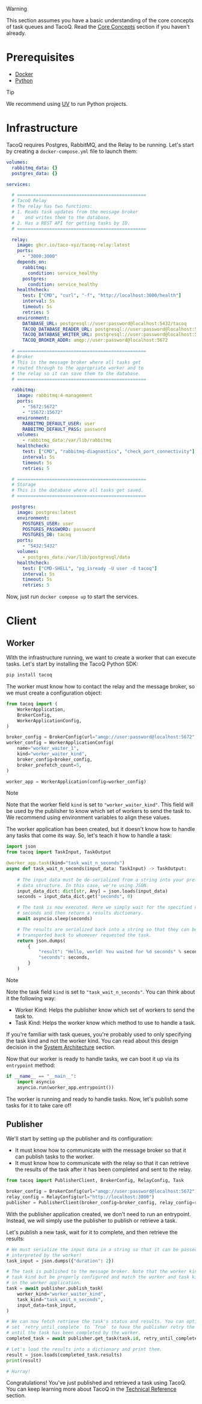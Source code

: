 
> [!WARNING]
> This section assumes you have a basic understanding of the core concepts of
> task queues and TacoQ. Read the [Core Concepts](/quickstart/core-concepts)
> section if you haven't already.

# Prerequisites

- [Docker](https://docs.docker.com/get-docker/)
- [Python](https://www.python.org/downloads/)

> [!TIP]
> We recommend using [UV](https://docs.astral.sh/uv/getting-started/installation/)
> to run Python projects.

# Infrastructure

TacoQ requires Postgres, RabbitMQ, and the Relay to be running. Let's start
by creating a `docker-compose.yml` file to launch them:

```yml
volumes:
  rabbitmq_data: {}
  postgres_data: {}

services:

  # ================================================
  # TacoQ Relay
  # The relay has two functions:
  # 1. Reads task updates from the message broker
  #    and writes them to the database.
  # 2. Has a REST API for getting tasks by ID.
  # ================================================

  relay:
    image: ghcr.io/taco-xyz/tacoq-relay:latest
    ports:
      - "3000:3000"
    depends_on:
      rabbitmq:
        condition: service_healthy
      postgres:
        condition: service_healthy
    healthcheck:
      test: ["CMD", "curl", "-f", "http://localhost:3000/health"]
      interval: 5s
      timeout: 5s
      retries: 5
    environment:
      DATABASE_URL: postgresql://user:password@localhost:5432/tacoq
      TACOQ_DATABASE_READER_URL: postgresql://user:password@localhost:5432/tacoq
      TACOQ_DATABASE_WRITER_URL: postgresql://user:password@localhost:5432/tacoq
      TACOQ_BROKER_ADDR: amqp://user:password@localhost:5672

  # ================================================
  # Broker
  # This is the message broker where all tasks get
  # routed through to the appropriate worker and to
  # the relay so it can save them to the database.
  # ================================================

  rabbitmq:
    image: rabbitmq:4-management
    ports:
      - "5672:5672"
      - "15672:15672"
    environment:
      RABBITMQ_DEFAULT_USER: user
      RABBITMQ_DEFAULT_PASS: password
    volumes:
      - rabbitmq_data:/var/lib/rabbitmq
    healthcheck:
      test: ["CMD", "rabbitmq-diagnostics", "check_port_connectivity"]
      interval: 5s
      timeout: 5s
      retries: 5

  # ================================================
  # Storage
  # This is the database where all tasks get saved.
  # ================================================

  postgres:
    image: postgres:latest
    environment:
      POSTGRES_USER: user
      POSTGRES_PASSWORD: password
      POSTGRES_DB: tacoq
    ports:
      - "5432:5432"
    volumes:
      - postgres_data:/var/lib/postgresql/data
    healthcheck:
      test: ["CMD-SHELL", "pg_isready -U user -d tacoq"]
      interval: 5s
      timeout: 5s
      retries: 5

```

Now, just run `docker compose up` to start the services.

# Client

## Worker

With the infrastructure running, we want to create a worker that can
execute tasks. Let's start by installing the TacoQ Python SDK:

```bash
pip install tacoq
```

The worker must know how to contact the relay and the message broker, so we must
create a configuration object:

```python
from tacoq import (
    WorkerApplication,
    BrokerConfig,
    WorkerApplicationConfig,
)

broker_config = BrokerConfig(url="amqp://user:password@localhost:5672")
worker_config = WorkerApplicationConfig(
    name="worker_waiter_1",
    kind="worker_waiter_kind",
    broker_config=broker_config,
    broker_prefetch_count=5,
)

worker_app = WorkerApplication(config=worker_config)
```

> [!NOTE]
> Note that the worker field `kind` is set to `"worker_waiter_kind"`. This 
> field will be used by the publisher to know which set of workers to send 
> the task to. We recommend using environment variables to align these values.

The worker application has been created, but it doesn't know how to handle any
tasks that come its way. So, let's teach it how to handle a task:

```python
import json
from tacoq import TaskInput, TaskOutput

@worker_app.task(kind="task_wait_n_seconds")
async def task_wait_n_seconds(input_data: TaskInput) -> TaskOutput:
    
    # The input data must be de-serialized from a string into your preferred
    # data structure. In this case, we're using JSON.
    input_data_dict: dict[str, Any] = json.loads(input_data)
    seconds = input_data_dict.get("seconds", 0)

    # The task is now executed. Here we simply wait for the specified number of
    # seconds and then return a results dictionary.
    await asyncio.sleep(seconds)

    # The results are serialized back into a string so that they can be
    # transported back to whomever requested the task.
    return json.dumps(
        {
            "result": "Hello, world! You waited for %d seconds" % seconds,
            "seconds": seconds,
        }
    )
```

> [!NOTE]
> Note the task field `kind` is set to `"task_wait_n_seconds"`. You can 
> think about it the following way:
> - Worker Kind: Helps the publisher know which set of workers to send the task to.
> - Task Kind: Helps the worker know which method to use to handle a task.
>
> If you're familiar with task queues, you're probably used to only specifying
> the task kind and not the worker kind. You can read about this design decision
> in the [System Architecture](/technical-reference/system-architecture) section.

Now that our worker is ready to handle tasks, we can boot it up via its 
`entrypoint` method:

```python
if __name__ == "__main__":
    import asyncio
    asyncio.run(worker_app.entrypoint())
```

The worker is running and ready to handle tasks. Now, let's publish some tasks
for it to take care of!

## Publisher

We'll start by setting up the publisher and its configuration:

- It must know how to communicate with the message broker so that it can publish
  tasks to the worker.
- It must know how to communicate with the relay so that it can retrieve the
  results of the task after it has been completed and sent to the relay.

```python
from tacoq import PublisherClient, BrokerConfig, RelayConfig, Task

broker_config = BrokerConfig(url="amqp://user:password@localhost:5672")
relay_config = RelayConfig(url="http://localhost:3000")
publisher = PublisherClient(broker_config=broker_config, relay_config=relay_config)
```

With the publisher application created, we don't need to run an entrypoint.
Instead, we will simply use the publisher to publish or retrieve a task.

Let's publish a new task, wait for it to complete, and then retrieve the results:

```python
# We must serialize the input data in a string so that it can be passed and 
# interpreted by the worker!
task_input = json.dumps({"duration": 2}) 

# The task is published to the message broker. Note that the worker kind and
# task kind but be properly configured and match the worker and task kinds
# in the worker application.
task = await publisher.publish_task(
    worker_kind="worker_waiter_kind",
    task_kind="task_wait_n_seconds",
    input_data=task_input,
)

# We can now fetch retrieve the task's status and results. You can optionally
# set `retry_until_complete` to `True` to have the publisher retry the request
# until the task has been completed by the worker.
completed_task = await publisher.get_task(task.id, retry_until_complete=True)

# Let's load the results into a dictionary and print them.
result = json.loads(completed_task.results)
print(result)

# Hurray!
```

Congratulations! You've just published and retrieved a task using TacoQ. You
can keep learning more about TacoQ in the [Technical Reference](/technical-reference)
section.

